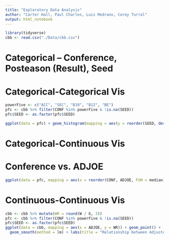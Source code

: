 ---
title: "Exploratory Data Analysis"
author: "Carter Hall, Paul Charles, Luis Medrano, Corey Turral"
output: html_notebook
---

```{r}
library(tidyverse)
cbb <- read.csv("./Data/cbb.csv")
```

# Categorical -- Conference, Posteason (Result), Seed

# Categorical-Categorical Vis
```{r}
powerFive <- c("ACC", "SEC", "B10", "B12", "BE")
pfc <- cbb %>% filter(CONF %in% powerFive & !is.na(SEED))
pfc$SEED <- as.factor(pfc$SEED)

ggplot(data = pfc) + geom_histogram(mapping = aes(y = reorder(SEED, desc(SEED))), stat = "count") + facet_wrap(CONF~.) + scale_x_continuous(breaks = c(0,1,2,3,4,5,6,7,8,9,10)) + labs(title = "Appearances in NCAA MBB Tournament for Power 5 Conference By Seed*", subtitle = "From 2013-2019; Four Possible Seeds Per Year", caption = "* - 1-seeds are generally representative of teams more favorited to win the tournament that year. Seeds range from 1-16.", y = "Seed") 
```

# Categorical-Continuous Vis

# Conference vs. ADJOE
```{r}
ggplot(data = pfc, mapping = aes(x = reorder(CONF, ADJOE, FUN = median), y = ADJOE)) + geom_boxplot() + labs(title = "Adjusted Offensive Efficiency of Power 5 Conferences in NCAA MBB Tournament", subtitle = "From 2013-2019 (inclusive)", x = "Conference", caption = "ADJOE: Adjusted Offensive Efficiency: Points Scored per 100 Possessions")
```

# Continuous-Continuous Vis
```{r}
cbb <- cbb %>% mutate(WR = round(W / G, 3))
pfc <- cbb %>% filter(CONF %in% powerFive & !is.na(SEED))
pfc$SEED <- as.factor(pfc$SEED)
ggplot(data = cbb, mapping = aes(x = ADJOE, y = WR)) + geom_point() + 
  geom_smooth(method = lm) + labs(title = "Relationship between Adjusted Offensive Efficiency and Win Rate of MBB Teams in NCAA Tournament", subtitle = "Data shown is of teams in tournaments from 2013-2019.", caption = "WR: Win Rate; ADJOE: Adjusted Offensive Efficiency: Points Scored per 100 Possessions")
```

